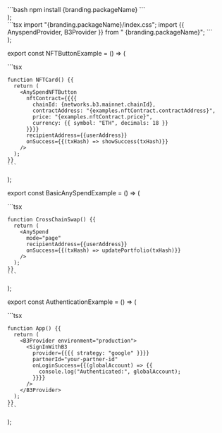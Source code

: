 
  <div>
    ```bash npm install {branding.packageName}
    ```
  </div>
);

  <div>
    ```tsx import "{branding.packageName}/index.css"; import {{ AnyspendProvider, B3Provider }} from "
    {branding.packageName}"; ```
  </div>
);

export const NFTButtonExample = () => (
  <div>
    ```tsx

    function NFTCard() {{
      return (
        <AnySpendNFTButton
          nftContract={{{{
            chainId: {networks.b3.mainnet.chainId},
            contractAddress: "{examples.nftContract.contractAddress}",
            price: "{examples.nftContract.price}",
            currency: {{ symbol: "ETH", decimals: 18 }}
          }}}}
          recipientAddress={{userAddress}}
          onSuccess={{(txHash) => showSuccess(txHash)}}
        />
      );
    }}
    ```

  </div>
);

export const BasicAnySpendExample = () => (
  <div>
    ```tsx

    function CrossChainSwap() {{
      return (
        <AnySpend
          mode="page"
          recipientAddress={{userAddress}}
          onSuccess={{(txHash) => updatePortfolio(txHash)}}
        />
      );
    }}
    ```

  </div>
);

export const AuthenticationExample = () => (
  <div>
    ```tsx

    function App() {{
      return (
        <B3Provider environment="production">
          <SignInWithB3
            provider={{{{ strategy: "google" }}}}
            partnerId="your-partner-id"
            onLoginSuccess={{(globalAccount) => {{
              console.log("Authenticated:", globalAccount);
            }}}}
          />
        </B3Provider>
      );
    }}
    ```

  </div>
);
